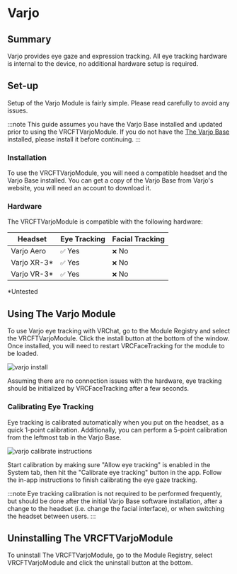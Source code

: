 # Varjo

## Summary

Varjo provides eye gaze and expression tracking. All eye tracking hardware is internal to the device, no additional hardware setup is required.
## Set-up

Setup of the Varjo Module is fairly simple. Please read carefully to avoid any issues. 

:::note
This guide assumes you have the Varjo Base installed and updated prior to using the VRCFTVarjoModule. 
If you do not have the [The Varjo Base](https://account.varjo.com/downloads#varjo_base)
installed, please install it before continuing.
:::

### Installation

To use the VRCFTVarjoModule, you will need a compatible headset and the Varjo Base installed.
You can get a copy of the Varjo Base from Varjo's website, you will need an account to download it. 

### Hardware

The VRCFTVarjoModule is compatible with the following hardware:

| Headset | Eye Tracking | Facial Tracking |
| ---------------------------------- | -------- | --------- |
| Varjo Aero                         | `✅` Yes | `❌` No  |
| Varjo XR-3*                        | `✅` Yes | `❌` No  |
| Varjo VR-3*						 | `✅` Yes | `❌` No  |

*Untested

## Using The Varjo Module

To use Varjo eye tracking with VRChat, go to the Module Registry and select the VRCFTVarjoModule. Click the install button at the bottom of the window. Once installed, you will need to restart VRCFaceTracking for the module to be loaded.

<div style={{
    width: '50%',
    height: 'auto',
    margin: 'auto',
    display: 'block'
}}>
    <img src={require("./img/varjo/varjo_install.png").default} alt="varjo install" />
</div>

Assuming there are no connection issues with the hardware, eye tracking should be initialized by VRCFaceTracking after a few seconds.

### Calibrating Eye Tracking

Eye tracking is calibrated automatically when you put on the headset, as a quick 1-point calibration.
Additionally, you can perform a 5-point calibration from the leftmost tab in the Varjo Base.
<div style={{
    width: '50%',
    height: 'auto',
    margin: 'auto',
    display: 'block'
}}>
    <img src={require("./img/varjo/varjo_calibrate_instructions.png").default} alt="varjo calibrate instructions" />
</div>

Start calibration by making sure "Allow eye tracking" is enabled in the System tab, then hit the "Calibrate eye tracking" button in the app. Follow the in-app instructions to finish calibrating the eye gaze tracking.  

:::note
Eye tracking calibration is not required to be performed frequently, but should be done after the initial Varjo Base software installation, after a change to the headset (i.e. change the facial interface), or when switching the headset between users.
:::

## Uninstalling The VRCFTVarjoModule

To uninstall The VRCFTVarjoModule, go to the Module Registry, select VRCFTVarjoModule and click the uninstall button at the bottom.